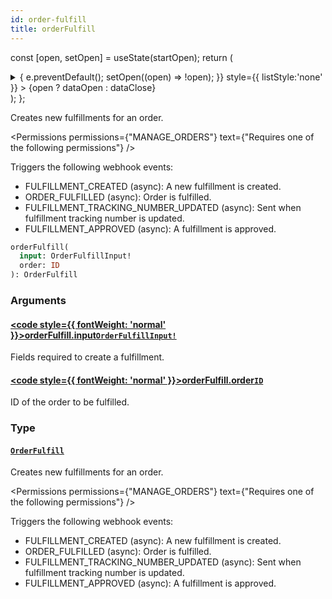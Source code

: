 ```yaml
---
id: order-fulfill
title: orderFulfill
---
```






const [open, setOpen] = useState(startOpen);
return (
<details {...(open ? { open: true } : {})} className="details" style={{ border:'none', boxShadow:'none', background:'var(--ifm-background-color)' }}>
<summary
onClick={(e) => {
e.preventDefault();
setOpen((open) => !open);
}}
style={{ listStyle:'none' }} >
{open ? dataOpen : dataClose}
</summary>
{open && children}
</details>
);
};

Creates new fulfillments for an order.


<Permissions permissions={"MANAGE_ORDERS"} text={"Requires one of the following permissions"} />


Triggers the following webhook events:

- FULFILLMENT_CREATED (async): A new fulfillment is created.
- ORDER_FULFILLED (async): Order is fulfilled.
- FULFILLMENT_TRACKING_NUMBER_UPDATED (async): Sent when fulfillment tracking number is updated.
- FULFILLMENT_APPROVED (async): A fulfillment is approved.

```graphql
orderFulfill(
  input: OrderFulfillInput!
  order: ID
): OrderFulfill
```

### Arguments

#### [<code style={{ fontWeight: 'normal' }}>orderFulfill.<b>input</b></code>](#)<Bullet />[`OrderFulfillInput!`](../../../api-reference/orders/inputs/order-fulfill-input.mdx) <Badge class="badge badge--secondary" text="non-null"/> <Badge class="badge badge--secondary" text="input"/> <Badge class="badge badge--secondary" text="orders"/>

Fields required to create a fulfillment.

#### [<code style={{ fontWeight: 'normal' }}>orderFulfill.<b>order</b></code>](#)<Bullet />[`ID`](../../../api-reference/miscellaneous/scalars/id.mdx) <Badge class="badge badge--secondary" text="scalar"/> <Badge class="badge badge--secondary" text="miscellaneous"/>

ID of the order to be fulfilled.

### Type

#### [`OrderFulfill`](../../../api-reference/orders/objects/order-fulfill.mdx) <Badge class="badge badge--secondary" text="object"/> <Badge class="badge badge--secondary" text="orders"/>

Creates new fulfillments for an order.


<Permissions permissions={"MANAGE_ORDERS"} text={"Requires one of the following permissions"} />


Triggers the following webhook events:

- FULFILLMENT_CREATED (async): A new fulfillment is created.
- ORDER_FULFILLED (async): Order is fulfilled.
- FULFILLMENT_TRACKING_NUMBER_UPDATED (async): Sent when fulfillment tracking number is updated.
- FULFILLMENT_APPROVED (async): A fulfillment is approved.

